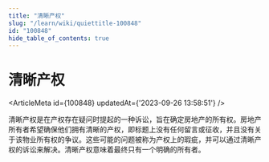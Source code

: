 ```yaml
---
title: "清晰产权"
slug: "/learn/wiki/quiettitle-100848"
id: "100848"
hide_table_of_contents: true
---
```



# 清晰产权

<ArticleMeta id={100848} updatedAt={'2023-09-26 13:58:51'} />
<div className='border-solid border-b border-t-0 my-4 border-[var(--ifm-color-gray-300)]' />

清晰产权是在产权存在疑问时提起的一种诉讼，旨在确定房地产的所有权。房地产所有者希望确保他们拥有清晰的产权，即标题上没有任何留言或征收，并且没有关于该物业所有权的争议。这些可能的问题被称为产权上的瑕疵，并可以通过清晰产权的诉讼来解决。清晰产权意味着最终只有一个明确的所有者。
